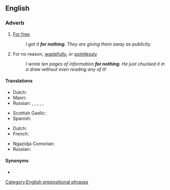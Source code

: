 ==English==

===Adverb===
{{en-adv|-}}

# [[for free|For free]].
#: ''I got it '''for nothing'''. They are giving them away as publicity.''
# For no reason, [[wastefully]], or [[pointlessly]]
#: ''I wrote ten pages of information '''for nothing'''. He just chucked it in a draw without even reading any of it!''

====Translations====
{{trans-top|for free}}
* Dutch: {{t|nl|voor niets}}
* Maori: {{t+|mi|utukore}}
* Russian: {{t+|ru|зря}}, {{t+|ru|да́ром}}, {{t+|ru|впусту́ю}}, {{t+|ru|напра́сно}}, {{t+|ru|понапра́сну}}, {{t+|ru|польза|alt=без по́льзы}}
{{trans-mid}}
* Scottish Gaelic: {{t|gd|an asgaidh}}
* Spanish: {{t|es|de balde}}
{{trans-bottom}}

{{trans-top|for no reason}}
* Dutch: {{t|nl|voor niets}}
* French: {{t|fr|pour rien}}
{{trans-mid}}
* Ngazidja Comorian: {{t|zdj|ɓure|tr=bure}}
* Russian: {{t+|ru|пустяк|alt=и́з-за пустяка́}}
{{trans-bottom}}

====Synonyms====
* {{l|en|for free}}

[[Category:English prepositional phrases]]